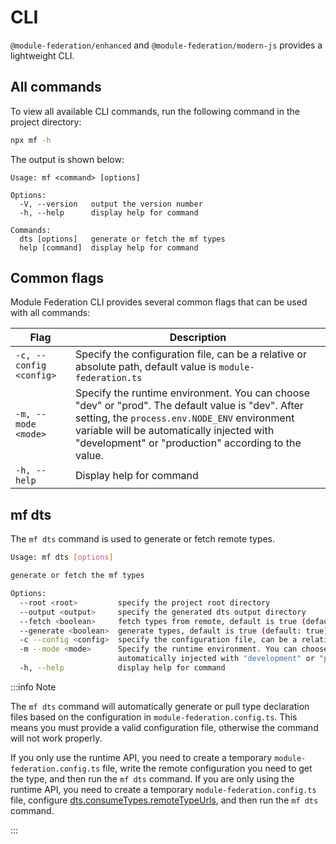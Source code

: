 # CLI

`@module-federation/enhanced` and `@module-federation/modern-js` provides a lightweight CLI.

## All commands

To view all available CLI commands, run the following command in the project directory:

```bash
npx mf -h
```

The output is shown below:

```text
Usage: mf <command> [options]

Options:
  -V, --version   output the version number
  -h, --help      display help for command

Commands:
  dts [options]   generate or fetch the mf types
  help [command]  display help for command
```

## Common flags

Module Federation CLI provides several common flags that can be used with all commands:

| Flag                       | Description                                                                                                                                       |
| -------------------------- | ------------------------------------------------------------------------------------------------------------------------------------------------- |
| `-c, --config <config>`    | Specify the configuration file, can be a relative or absolute path, default value is `module-federation.ts` |
| `-m, --mode <mode>`        | Specify the runtime environment. You can choose "dev" or "prod". The default value is "dev". After setting, the `process.env.NODE_ENV` environment variable will be automatically injected with "development" or "production" according to the value. |
| `-h, --help`               | Display help for command                                                                                                                          |

## mf dts

The `mf dts` command is used to generate or fetch remote types.

```bash
Usage: mf dts [options]

generate or fetch the mf types

Options:
  --root <root>         specify the project root directory
  --output <output>     specify the generated dts output directory
  --fetch <boolean>     fetch types from remote, default is true (default: true)
  --generate <boolean>  generate types, default is true (default: true)
  -c --config <config>  specify the configuration file, can be a relative or absolute path
  -m --mode <mode>      Specify the runtime environment. You can choose "dev" or "prod". The default value is "dev". After setting, the process.env.NODE_ENV environment variable will be
                        automatically injected with "development" or "production" according to the value. (default: "dev")
  -h, --help            display help for command
```

:::info Note

The `mf dts` command will automatically generate or pull type declaration files based on the configuration in `module-federation.config.ts`. This means you must provide a valid configuration file, otherwise the command will not work properly.

If you only use the runtime API, you need to create a temporary `module-federation.config.ts` file, write the remote configuration you need to get the type, and then run the `mf dts` command.
If you are only using the runtime API, you need to create a temporary `module-federation.config.ts` file, configure [dts.consumeTypes.remoteTypeUrls](../../configure/dts#remotetypeurls), and then run the `mf dts` command.

:::